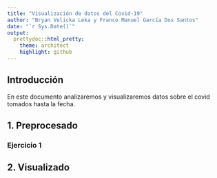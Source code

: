 ```yaml
---
title: "Visualización de datos del Covid-19"
author: "Bryan Velicka Leka y Franco Manuel García Dos Santos"
date: "`r Sys.Date()`"
output:
  prettydoc::html_pretty:
    theme: architect
    highlight: github
---
```



## Introducción

En este documento analizaremos y visualizaremos datos sobre el covid tomados hasta la fecha.

## 1. Preprocesado

###    Ejercicio 1


## 2. Visualizado


